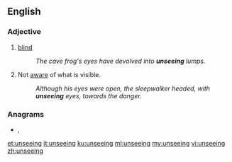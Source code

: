 ==English==
{{prefix|un|seeing|lang=en}}

===Adjective===
{{en-adj|-}}

# [[blind]]
#: ''The cave frog's eyes have devolved into '''unseeing''' lumps.''
# Not [[aware]] of what is visible.
#: ''Although his eyes were open, the sleepwalker headed, with '''unseeing''' eyes, towards the danger.''

===Anagrams===
* {{l|en|ingenues}}, {{l|en|ingénues}}

[[et:unseeing]]
[[it:unseeing]]
[[ku:unseeing]]
[[ml:unseeing]]
[[my:unseeing]]
[[vi:unseeing]]
[[zh:unseeing]]